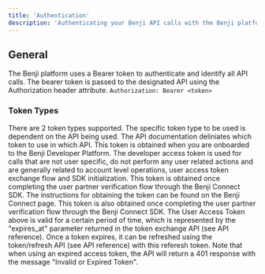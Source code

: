 ```yaml
---
title: 'Authentication'
description: 'Authenticating your Benji API calls with the Benji platform'
---
```


## General

The Benji platform uses a Bearer token to authenticate and identify all API calls. The bearer token is passed to the designated API using the Authorization header attribute.
<CodeGroup>
```Authorization: Bearer <token> ```
</CodeGroup>

### Token Types
There are 2 token types supported. The specific token type to be used is dependent on the API being used. The API documentation deliniates which token to use in which API.
<AccordionGroup>
  <Accordion icon="github" title="Developer Access Token">
    This token is obtained when you are onboarded to the Benji Developer Platform. The developer access token is used for calls that are not user specific, do not perform any user related actions and are generally related to
    account level operations, user access token exchange flow and SDK initialization. 
  </Accordion>
  <Accordion icon="rectangle-terminal" title="User Access Token">
    This token is obtained once completing the user partner verification flow through the Benji Connect SDK. The instructions for obtaining the token can be found on the Benji Connect page.
  </Accordion>
  <Accordion icon="rectangle-terminal" title="Refresh Token">
    This token is also obtained once completing the user partner verification flow through the Benji Connect SDK. The User Access Token above is valid for a certain period of time, which is represented by the "expires_at" parameter returned in the token exchange API (see API reference). Once a token expires, it can be refreshed using the token/refresh API (see API reference) with this referesh token.
    Note that when using an expired access token, the API will return a 401 response with the message "Invalid or Expired Token".
  </Accordion>
</AccordionGroup>


